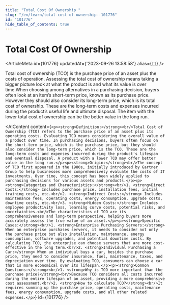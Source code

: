 ```yaml
---
title: "Total Cost Of Ownership "
slug: "/en/learn/total-cost-of-ownership--101776"
id: "101776"
hide_table_of_contents: true
---
```



# Total Cost Of Ownership 

<ArticleMeta id={101776} updatedAt={'2023-09-26 13:58:58'} alias={`[]`} />
<div className='border-solid border-b border-t-0 my-4 border-[var(--ifm-color-gray-300)]' />

Total cost of ownership (TCO) is the purchase price of an asset plus the costs of operation. Assessing the total cost of ownership means taking a bigger picture look at what the product is and what its value is over time.When choosing among alternatives in a purchasing decision, buyers often look at an item’s short-term price, known as its purchase price. However they should also consider its long-term price, which is its total cost of ownership. These are the long-term costs and expenses incurred during the product’s useful life and ultimate disposal. The item with the lower total cost of ownership can be the better value in the long run.

<AIContent content={`<p><strong>Definition:</strong><br/>Total Cost of Ownership (TCO) refers to the purchase price of an asset plus its operating costs. Evaluating TCO means considering the overall value of a product over time. In purchasing decisions, buyers often focus on the short-term price, which is the purchase price, but they should also consider the long-term price, which is the TCO. These are the long-term costs and expenses incurred during the product's lifespan and eventual disposal. A product with a lower TCO may offer better value in the long run.</p><p><strong>Origin:</strong><br/>The concept of TCO first appeared in the 1980s, initially introduced by Gartner Group to help businesses more comprehensively evaluate the costs of IT investments. Over time, this concept has been widely applied to purchasing decisions for various assets and products.</p><p><strong>Categories and Characteristics:</strong><br/>1. <strong>Direct Costs:</strong> Includes purchase price, installation fees, initial training costs, etc.<br/>2. <strong>Indirect Costs:</strong> Includes maintenance fees, operating costs, energy consumption, upgrade costs, downtime costs, etc.<br/>3. <strong>Hidden Costs:</strong> Includes employee productivity loss, learning curve costs, potential risks, and uncertainties.<br/>The characteristics of TCO are its comprehensiveness and long-term perspective, helping buyers more accurately assess the true value of an asset.</p><p><strong>Specific Cases:</strong><br/>1. <strong>Enterprise Purchasing Servers:</strong> When an enterprise purchases servers, it needs to consider not only the purchase price but also installation, maintenance, energy consumption, software upgrades, and potential downtime costs. By calculating TCO, the enterprise can choose servers that are more cost-effective in the long term.<br/>2. <strong>Individual Purchasing a Car:</strong> When an individual buys a car, besides the purchase price, they need to consider insurance, fuel, maintenance, taxes, and depreciation over time. By evaluating TCO, consumers can choose a car that is more economical over its lifespan.</p><p><strong>Common Questions:</strong><br/>1. <strong>Why is TCO more important than the purchase price?</strong><br/>Because TCO considers all costs incurred during the entire lifespan of an asset, providing a more comprehensive cost assessment.<br/>2. <strong>How to calculate TCO?</strong><br/>It requires summing up the purchase price, operating costs, maintenance fees, energy consumption, upgrade costs, and all other related expenses.</p>`} id={101776} />
